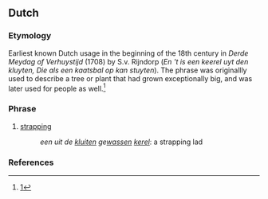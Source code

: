 ==Dutch==

===Etymology===
Earliest known Dutch usage in the beginning of the 18th century in ''Derde Meydag of Verhuystijd'' (1708) by S.v. Rijndorp (''En 't is een keerel uyt den kluyten, Die als een kaatsbal op kan stuyten''). The phrase was originallly used to describe a tree or plant that had grown exceptionally big, and was later used for people as well.<ref>[http://www.dbnl.org/tekst/stoe002nede01_01/stoe002nede01_01_1211.php]</ref>

===Phrase===
{{head|nl|phrase}}

# [[strapping]]
#: ''een uit de [[kluit]]en ge[[wassen]] [[kerel]]'': a strapping lad

===References===
<references/>